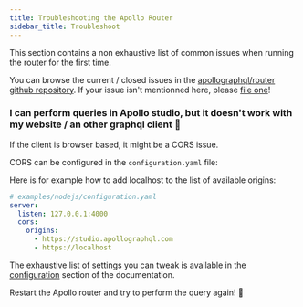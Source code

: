 ```yaml
---
title: Troubleshooting the Apollo Router
sidebar_title: Troubleshoot
---
```


This section contains a non exhaustive list of common issues when running the router for the first time.

You can browse the current / closed issues in the [apollographql/router github repository](https://github.com/apollographql/router/issues). If your issue isn't mentionned here, please [file one](https://github.com/apollographql/router/issues/new/choose)!

### I can perform queries in Apollo studio, but it doesn't work with my website / an other graphql client 🤔

If the client is browser based, it might be a CORS issue.

CORS can be configured in the `configuration.yaml` file:

Here is for example how to add localhost to the list of available origins:

```yaml
# examples/nodejs/configuration.yaml
server:
  listen: 127.0.0.1:4000
  cors:
    origins:
      - https://studio.apollographql.com
      - https://localhost
```

The exhaustive list of settings you can tweak is available in the [configuration](configuration) section of the documentation.

Restart the Apollo router and try to perform the query again! 🚀
